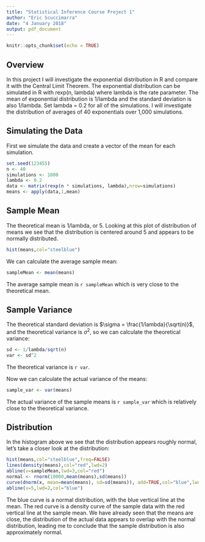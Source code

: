 ```yaml
---
title: "Statistical Inference Course Project 1"
author: "Eric Scuccimarra"
date: "4 January 2018"
output: pdf_document
---
```


```r
knitr::opts_chunk$set(echo = TRUE)
```

## Overview

In this project I will investigate the exponential distribution in R and compare it with the Central Limit Theorem. The exponential distribution can be simulated in R with rexp(n, lambda) where lambda is the rate parameter. The mean of exponential distribution is 1/lambda and the standard deviation is also 1/lambda. Set lambda = 0.2 for all of the simulations. I will investigate the distribution of averages of 40 exponentials over 1,000 simulations.

## Simulating the Data

First we simulate the data and create a vector of the mean for each simulation.

```r
set.seed(123455)
n <- 40
simulations <- 1000
lambda <- 0.2
data <- matrix(rexp(n * simulations, lambda),nrow=simulations)
means <- apply(data,1,mean)
```

## Sample Mean

The theoretical mean is 1/lambda, or 5. Looking at this plot of distribution of means we see that the distribution is centered around 5 and appears to be normally distributed.

```r
hist(means,col="steelblue")
```

We can calculate the average sample mean:
```r
sampleMean <- mean(means)
```

The average sample mean is `r sampleMean` which is very close to the theoretical mean.

## Sample Variance

The theoretical standard deviation is $\sigma = \frac{1/lambda}{\sqrt(n)}$, and the theoretical variance is $\sigma^2$, so we can calculate the theoretical variance:
```r
sd <- 1/lambda/sqrt(n)
var <- sd^2
```

The theoretical variance is `r var`.

Now we can calculate the actual variance of the means:
```r
sample_var <- var(means)
```

The actual variance of the sample means is `r sample_var` which is relatively close to the theoretical variance.

## Distribution

In the histogram above we see that the distribution appears roughly normal, let's take a closer look at the distribution:

```r
hist(means,col="steelblue",freq=FALSE)
lines(density(means),col="red",lwd=2)
abline(v=sampleMean,lwd=3,col="red")
normal <- rnorm(10000,mean(means),sd(means))
curve(dnorm(x, mean=mean(means), sd=sd(means)), add=TRUE,col="blue",lwd=2)
abline(v=5,lwd=2,col="blue")
```

The blue curve is a normal distribution, with the blue vertical line at the mean. The red curve is a density curve of the sample data with the red vertical line at the sample mean. We have already seen that the means are close, the distribution of the actual data appears to overlap with the normal distribution, leading me to conclude that the sample distribution is also approximately normal.
